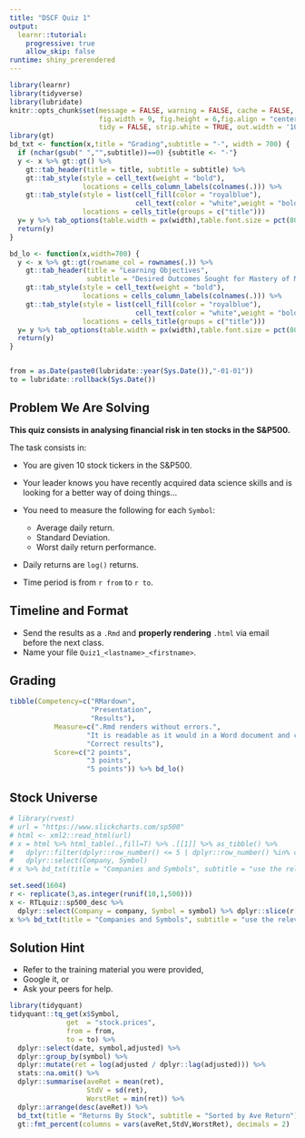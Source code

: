 ```yaml
---
title: "DSCF Quiz 1"
output:
  learnr::tutorial:
    progressive: true
    allow_skip: false
runtime: shiny_prerendered
---
```


```r
library(learnr)
library(tidyverse)
library(lubridate)
knitr::opts_chunk$set(message = FALSE, warning = FALSE, cache = FALSE,
                      fig.width = 9, fig.height = 6,fig.align = "center",
                      tidy = FALSE, strip.white = TRUE, out.width = '100%')
library(gt)
bd_txt <- function(x,title = "Grading",subtitle = "-", width = 700) {
  if (nchar(gsub(" ","",subtitle))==0) {subtitle <- "-"}
  y <- x %>% gt::gt() %>%
    gt::tab_header(title = title, subtitle = subtitle) %>%
    gt::tab_style(style = cell_text(weight = "bold"),
                  locations = cells_column_labels(colnames(.))) %>%
    gt::tab_style(style = list(cell_fill(color = "royalblue"),
                               cell_text(color = "white",weight = "bold")),
                  locations = cells_title(groups = c("title")))
  y= y %>% tab_options(table.width = px(width),table.font.size = pct(80))
  return(y)
}

bd_lo <- function(x,width=700) {
  y <- x %>% gt::gt(rowname_col = rownames(.)) %>%
    gt::tab_header(title = "Learning Objectives",
                   subtitle = "Desired Outcomes Sought for Mastery of Material") %>%
    gt::tab_style(style = cell_text(weight = "bold"),
                  locations = cells_column_labels(colnames(.))) %>%
    gt::tab_style(style = list(cell_fill(color = "royalblue"),
                               cell_text(color = "white",weight = "bold")),
                  locations = cells_title(groups = c("title")))
  y= y %>% tab_options(table.width = px(width),table.font.size = pct(80))
  return(y)
}


from = as.Date(paste0(lubridate::year(Sys.Date()),"-01-01"))
to = lubridate::rollback(Sys.Date())

```

## Problem We Are Solving

**This quiz consists in analysing financial risk in ten stocks in the S&P500.**

The task consists in:

+ You are given 10 stock tickers in the S&P500.
+ Your leader knows you have recently acquired data science skills and is looking for a better way of doing things...
+ You need to measure the following for each `Symbol`:

  + Average daily return.
  + Standard Deviation.
  + Worst daily return performance.

+ Daily returns are `log()` returns.
+ Time period is from `r from` to `r to`.

## Timeline and Format

+ Send the results as a `.Rmd` and **properly rendering** `.html` via email before the next class.
+ Name your file `Quiz1_<lastname>_<firstname>`.

## Grading

```r
tibble(Competency=c("RMardown",
                    "Presentation",
                    "Results"),
           Measure=c(".Rmd renders without errors.",
                   "It is readable as it would in a Word document and clear without unnecessary code and warnings being displayed.",
                   "Correct results"),
           Score=c("2 points",
                   "3 points",
                   "5 points")) %>% bd_lo()
```

## Stock Universe 

```r
# library(rvest)
# url = "https://www.slickcharts.com/sp500"
# html <- xml2::read_html(url)
# x = html %>% html_table(.,fill=T) %>% .[[1]] %>% as_tibble() %>% 
#   dplyr::filter(dplyr::row_number() <= 5 | dplyr::row_number() %in% c(100,200,300,400,450)) %>% 
#   dplyr::select(Company, Symbol)
# x %>% bd_txt(title = "Companies and Symbols", subtitle = "use the relevant API from the Data Wrangling Module")

set.seed(1604)
r <- replicate(3,as.integer(runif(10,1,500)))
x <- RTLquiz::sp500_desc %>% 
  dplyr::select(Company = company, Symbol = symbol) %>% dplyr::slice(r[,ceiling(lubridate::month(Sys.Date()) / 4)])
x %>% bd_txt(title = "Companies and Symbols", subtitle = "use the relevant API from the Data Wrangling Module") #%>% gt::cols_width(starts_with("C") ~ px(150))
```

## Solution Hint

+ Refer to the training material you were provided,
+ Google it, or
+ Ask your peers for help.

```r
library(tidyquant)
tidyquant::tq_get(x$Symbol,
              get  = "stock.prices",
              from = from,
              to = to) %>% 
  dplyr::select(date, symbol,adjusted) %>% 
  dplyr::group_by(symbol) %>% 
  dplyr::mutate(ret = log(adjusted / dplyr::lag(adjusted))) %>% 
  stats::na.omit() %>% 
  dplyr::summarise(aveRet = mean(ret),
                   StdV = sd(ret),
                   WorstRet = min(ret)) %>% 
  dplyr::arrange(desc(aveRet)) %>%
  bd_txt(title = "Returns By Stock", subtitle = "Sorted by Ave Return") %>% 
  gt::fmt_percent(columns = vars(aveRet,StdV,WorstRet), decimals = 2)
```



